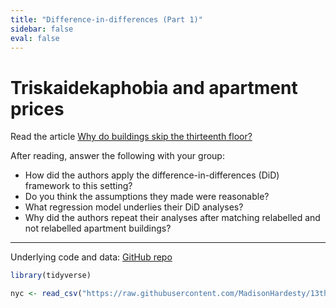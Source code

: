 ```yaml
---
title: "Difference-in-differences (Part 1)"
sidebar: false
eval: false
---
```


# Triskaidekaphobia and apartment prices

Read the article [Why do buildings skip the thirteenth floor?](https://academic.oup.com/jrssig/article/21/2/16/7641894)

After reading, answer the following with your group:

- How did the authors apply the difference-in-differences (DiD) framework to this setting?
- Do you think the assumptions they made were reasonable?
- What regression model underlies their DiD analyses?
- Why did the authors repeat their analyses after matching relabelled and not relabelled apartment buildings?

---

Underlying code and data: [GitHub repo](https://github.com/MadisonHardesty/13th-Floor)

```r
library(tidyverse)

nyc <- read_csv("https://raw.githubusercontent.com/MadisonHardesty/13th-Floor/refs/heads/main/dataNYC.csv")
```

